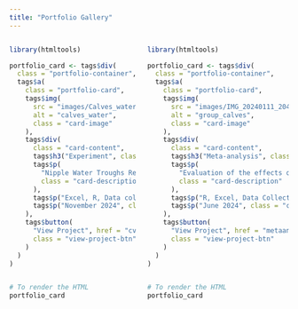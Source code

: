 ```yaml
---
title: "Portfolio Gallery"
---
```


::: portfolio-header
:::

::::::::: portfolio-container
::::: columns
::: column
```r
library(htmltools)

portfolio_card <- tags$div(
  class = "portfolio-container",
  tags$a(
    class = "portfolio-card",
    tags$img(
      src = "images/Calves_water.png",
      alt = "calves_water",
      class = "card-image"
    ),
    tags$div(
      class = "card-content",
      tags$h3("Experiment", class = "card-title"),
      tags$p(
        "Nipple Water Troughs Reduces Cross-Sucking in Dairy Calves.",
        class = "card-description"
      ),
      tags$p("Excel, R, Data collection, Data visualization, Applied Ethology, Animal science", class = "card-tags"),
      tags$p("November 2024", class = "card-date")
    ),
    tags$button(
      "View Project", href = "cv.qmd",
      class = "view-project-btn"
    )
  )
)


# To render the HTML
portfolio_card
```
:::

::: column
```r
library(htmltools)

portfolio_card <- tags$div(
  class = "portfolio-container",
  tags$a(
    class = "portfolio-card",
    tags$img(
      src = "images/IMG_20240111_204935_6162.png",
      alt = "group_calves",
      class = "card-image"
    ),
    tags$div(
      class = "card-content",
      tags$h3("Meta-analysis", class = "card-title"),
      tags$p(
        "Evaluation of the effects of early group housing on calf performance, health, and behavior during the preweaning period.",
        class = "card-description"
      ),
      tags$p("R, Excel, Data Collection, PRISMA, Systematic Review, Meta-analysis, Data Visualization", class = "card-tags"),
      tags$p("June 2024", class = "card-date")
    ),
    tags$button(
      "View Project", href = "metaanalysis.qmd",
      class = "view-project-btn"
    )
  )
)


# To render the HTML
portfolio_card
```
:::
:::::
:::::::::
